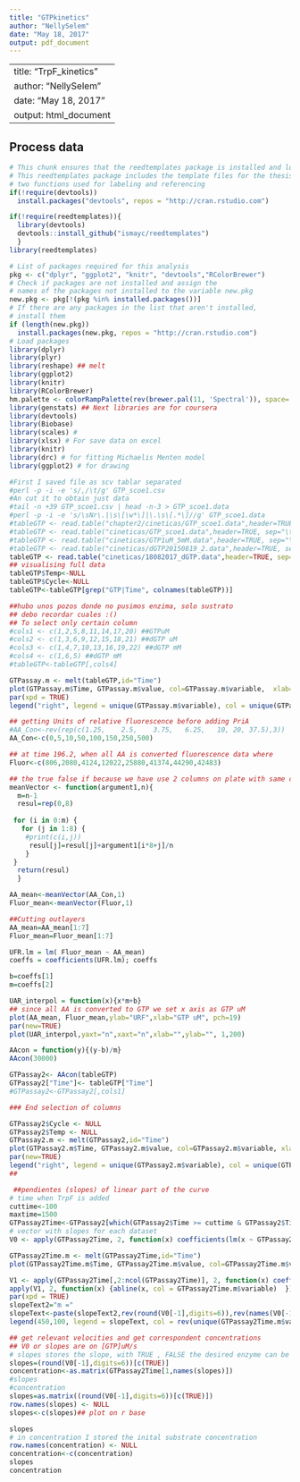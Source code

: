 ```yaml
---
title: "GTPkinetics"
author: "NellySelem"
date: "May 18, 2017"
output: pdf_document
---
```

---
title: "TrpF_kinetics"
author: "NellySelem"
date: "May 18, 2017"
output: html_document
---


## Process data
```r
# This chunk ensures that the reedtemplates package is installed and loaded
# This reedtemplates package includes the template files for the thesis and also
# two functions used for labeling and referencing
if(!require(devtools))
  install.packages("devtools", repos = "http://cran.rstudio.com")

if(!require(reedtemplates)){
  library(devtools)
  devtools::install_github("ismayc/reedtemplates")
  }
library(reedtemplates)
```

```r
# List of packages required for this analysis
pkg <- c("dplyr", "ggplot2", "knitr", "devtools","RColorBrewer")
# Check if packages are not installed and assign the
# names of the packages not installed to the variable new.pkg
new.pkg <- pkg[!(pkg %in% installed.packages())]
# If there are any packages in the list that aren't installed,
# install them
if (length(new.pkg))
  install.packages(new.pkg, repos = "http://cran.rstudio.com")
# Load packages
library(dplyr)
library(plyr)
library(reshape) ## melt
library(ggplot2)
library(knitr)
library(RColorBrewer)
hm.palette <- colorRampPalette(rev(brewer.pal(11, 'Spectral')), space='Lab')  
library(genstats) ## Next libraries are for coursera
library(devtools)
library(Biobase)
library(scales) # 
library(xlsx) # For save data on excel
library(knitr)
library(drc) # for fitting Michaelis Menten model
library(ggplot2) # for drawing

```

```r
#First I saved file as scv tablar separated    
#perl -p -i -e 's/,/\t/g' GTP_scoe1.csv   
#An cut it to obtain just data  
#tail -n +39 GTP_scoe1.csv | head -n-3 > GTP_scoe1.data  
#perl -p -i -e 's/\sNr\.|\s\[\w*\]|\.\s\[.*\]//g' GTP_scoe1.data
#tableGTP <- read.table("chapter2/cineticas/GTP_scoe1.data",header=TRUE, sep="\t") 
#tableGTP <- read.table("cineticas/GTP_scoe1.data",header=TRUE, sep="\t") 
#tableGTP <- read.table("cineticas/GTP1uM_5mM.data",header=TRUE, sep="\t") 
#tableGTP <- read.table("cineticas/dGTP20150819_2.data",header=TRUE, sep="\t") 
tableGTP <- read.table("cineticas/18082017_dGTP.data",header=TRUE, sep="\t") 
## visualising full data
tableGTP$Temp<-NULL
tableGTP$Cycle<-NULL
tableGTP<-tableGTP[grep("GTP|Time", colnames(tableGTP))]

##hubo unos pozos donde no pusimos enzima, solo sustrato
## debo recordar cuales :()
## To select only certain column
#cols1 <- c(1,2,5,8,11,14,17,20) ##GTPuM
#cols2 <- c(1,3,6,9,12,15,18,21) ##dGTP uM
#cols3 <- c(1,4,7,10,13,16,19,22) ##dGTP mM
#cols4 <- c(1,6,5) ##dGTP mM
#tableGTP<-tableGTP[,cols4]

GTPassay.m <- melt(tableGTP,id="Time")
plot(GTPassay.m$Time, GTPassay.m$value, col=GTPassay.m$variable,  xlab="Time [s]",ylab="Fluorescence", pch=19,bty='L')
par(xpd = TRUE)
legend("right", legend = unique(GTPassay.m$variable), col = unique(GTPassay.m$variable),pch=19,bg="white")
```

```r
## getting Units of relative fluorescence before adding PriA
#AA_Con<-rev(rep(c(1.25,	2.5,	3.75,	6.25,	10,	20,	37.5),3))
AA_Con<-c(0,5,10,50,100,150,250,500)

## at time 196.2, when all AA is converted fluorescence data where
Fluor<-c(806,2080,4124,12022,25880,41374,44290,42483)

## the true false if because we have use 2 columns on plate with same concentration on row, if more columns are to be used this must be adpated
meanVector <- function(argument1,n){
  m=n-1
  resul=rep(0,8)
  
 for (i in 0:m) {
   for (j in 1:8) {
    #print(c(i,j))
     resul[j]=resul[j]+argument1[i*8+j]/n
    }
 }
  return(resul)
  }

AA_mean<-meanVector(AA_Con,1)
Fluor_mean<-meanVector(Fluor,1)

##Cutting outlayers
AA_mean=AA_mean[1:7]
Fluor_mean=Fluor_mean[1:7]

UFR.lm = lm( Fluor_mean ~ AA_mean) 
coeffs = coefficients(UFR.lm); coeffs 

b=coeffs[1]
m=coeffs[2]

UAR_interpol = function(x){x*m+b}
## since all AA is converted to GTP we set x axis as GTP uM
plot(AA_mean, Fluor_mean,ylab="URF",xlab="GTP uM", pch=19)
par(new=TRUE)
plot(UAR_interpol,yaxt="n",xaxt="n",xlab="",ylab="", 1,200)

AAcon = function(y){(y-b)/m}
AAcon(30000)

GTPassay2<- AAcon(tableGTP)
GTPassay2["Time"]<- tableGTP["Time"]
#GTPassay2<-GTPassay2[,cols1]

### End selection of columns

GTPassay2$Cycle <- NULL
GTPassay2$Temp <- NULL
GTPassay2.m <- melt(GTPassay2,id="Time")
plot(GTPassay2.m$Time, GTPassay2.m$value, col=GTPassay2.m$variable, xlab="Time", ylab="URF GTP uM",pch=19)
par(new=TRUE)
legend("right", legend = unique(GTPassay2.m$variable), col = unique(GTPassay2.m$variable), pch=19,box.lwd=0, bg="white")
##

```

```r
 ##pendientes (slopes) of linear part of the curve
# time when TrpF is added
cuttime<-100
maxtime=1500
GTPassay2Time<-GTPassay2[which(GTPassay2$Time >= cuttime & GTPassay2$Time <= maxtime),]
# vector with slopes for each dataset
V0 <- apply(GTPassay2Time, 2, function(x) coefficients(lm(x ~ GTPassay2Time$Time,na.action=na.omit))[2])

GTPassay2Time.m <- melt(GTPassay2Time,id="Time")
plot(GTPassay2Time.m$Time, GTPassay2Time.m$value, col=GTPassay2Time.m$variable,xlab="Time", ylab="URF GTP uM", pch=19, xlim=c(cuttime-50,maxtime+50),bty='L')

V1 <- apply(GTPassay2Time[,2:ncol(GTPassay2Time)], 2, function(x) coefficients(lm(x ~ GTPassay2Time$Time,na.action=na.omit)))
apply(V1, 2, function(x) {abline(x, col = GTPassay2Time.m$variable)  })
par(xpd = TRUE)
slopeText2="m ="
slopeText<-paste(slopeText2,rev(round(V0[-1],digits=6)),rev(names(V0[-1])))
legend(450,100, legend = slopeText, col = rev(unique(GTPassay2Time.m$variable)), pch=19,box.lwd=0, bg="white")

## get relevant velocities and get correspondent concentrations
## V0 or slopes are on [GTP]uM/s 
# slopes stores the slope, with TRUE , FALSE the desired enzyme can be selected, One more than one is tested on a plate always check if it is the desired one.
slopes=(round(V0[-1],digits=6))[c(TRUE)]
concentration<-as.matrix(GTPassay2Time[1,names(slopes)])
#slopes
#concentration
slopes=as.matrix((round(V0[-1],digits=6))[c(TRUE)])
row.names(slopes) <- NULL 
slopes<-c(slopes)## plot on r base

slopes
# in concentration I stored the inital substrate concentration  
row.names(concentration) <- NULL 
concentration<-c(concentration)
slopes
concentration
```